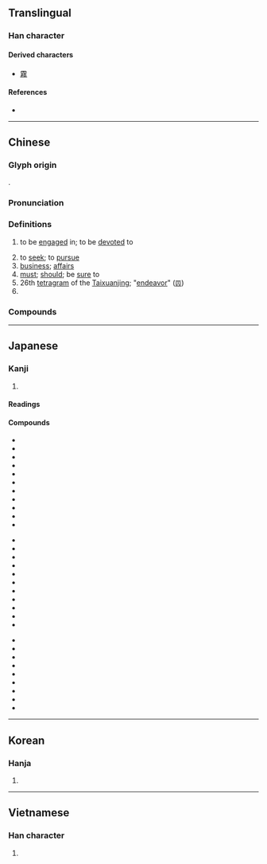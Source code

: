 {{also|务}}
{{character info/new}}
==Translingual==

===Han character===
{{Han char|rn=19|rad=力|as=09|sn=11|four=18227|canj=NHHES,NHOKS|ids=⿰矛务}}

====Derived characters====
* [[霧]]

====References====
* {{Han ref|kx=0148.200|dkj=02394|dj=0334.040|hdz=42765.090|uh=52D9|ud=21209|bh=B0C8|bd=45256}}

----

==Chinese==
{{zh-forms|s=务}}

===Glyph origin===
{{Han etym}}
{{Han compound|敄|力|c1=p|c2=s|t2=strength|ls=psc}}.

===Pronunciation===
{{zh-pron
|m=wù
|m-s=
|c=mou6
|c-t=
|g=
|h=pfs=vu
|j=
|mb=
|md=ô
|mn=bū
|mn-t=bhu6
|w=3vu
|x=
|mc=y
|oc=y
|cat=v,n,adv,pn
}}

===Definitions===
{{zh-hanzi}}

# to be [[engaged]] in; to be [[devoted]] to
#: {{zh-x|服務|service}}
# to [[seek]]; to [[pursue]]
# [[business]]; [[affairs]]
# [[must]]; [[should]]; be [[sure]] to
# 26th [[tetragram]] of the [[Taixuanjing]]; "[[endeavor]]" ([[𝌟]])
# {{surname|lang=zh}}

===Compounds===
{{zh-der|內務|務農|務頭|公務|實務|工業服務|務實|不務正業|單務契約|勞務|勞務出口|務求|告知義務|不知務|務期|不達時務|務本|務力|務腳|司務|上線服務|商務仲裁|不知世務|務實去華|債務|債務人|務必|務外|任務|國務總理|勤務召集|不識時務|就業服務|急務|務實生理|務本抑末|公義務|徇務|國務院|劇務|商務|庶務|帳務|不諳事務|常務|家務事|務須|國務|國務會議|工務局|分務|勤務員|公務人員|事務|國務卿|常務委員|家務|公務員|事務所|學務|外務|勞動服務|售後服務|塵務|俗務|世務|大務|外務員|官務|報務|大小事務|勤務|叫醒服務|勤務兵|乘務員|事務官|先務|僑務|不急之務|業務會報|本務|毛舉細務|教務長|服務證|服務業|校務|機務|業務|特務|服務生|服務社|服務連鎖|業務員|瑣務|戰地政務|正務|捨近務遠|稅務人員|撥接服務|港務局|捐華務實|法務部|稅務司|稅務|社會服務|服務|政務|承務|洋務|村務酒|當務之急|社區服務|教務|林務|法務|時務|業務公電|會務|服務員|港務|服務臺|碎務|洋務運動|盡義務|河務|教務主任|村務|服務處|服務站|樹德務滋|知時識務|服務規程|政務官|政務委員|成務|黨務|警務|醫務扶助|警察勤務|義務教育|部務|財務|陳言務去|醫務|識時務|航務|財務報表|賣務場|財務管理|總務|貪多務得|郵務員|義務|鹽務總局|鹽務|鹺務|邊務|醫務人員|鬧家務|農務|要務|雙務契約|識時達務|軍務|除惡務盡|除惡務本|防務|開物成務|雜務|諸務叢脞|選務|酒務|警務處|話務員|職務|虛談廢務|船務|義務兵|務河}}

----

==Japanese==

===Kanji===
{{ja-kanji|grade=5|rs=力09}}

# {{defn|lang=ja|sort=力09}}

====Readings====
{{ja-readings
|goon=む
|kanon=ぶ
|kun=つと-める, つと-まる
}}

====Compounds====
{{top3}}
* {{ja-r|役%務|えき%む}}
* {{ja-r|外%務%員|がい%む%いん}}
* {{ja-r|外%務%省|がい%む%しょう}}
* {{ja-r|義務|ぎむ}}
* {{ja-r|教務|きょうむ}}
* {{ja-r|業務|ぎょうむ}}
* {{ja-r|勤務|きんむ}}
* {{ja-r|公務|こうむ}}
* {{ja-r|公%務%員|こう%む%いん}}
* {{ja-r|校%務%員|こう%む%いん}}
* {{ja-r|債%務|さい%む}}
{{mid3}}
* {{ja-r|財%務|ざい%む}}
* {{ja-r|財%務%省|ざい%む%しょう}}
* {{ja-r|雑%務|ざつ%む}}
* {{ja-r|残務|ざんむ}}
* {{ja-r|事務|じむ}}
* {{ja-r|実%務|じつ%む}}
* {{ja-r|職%務|しょく%む}}
* {{ja-r|庶務|しょむ}}
* {{ja-r|政務|せいむ}}
* {{ja-r|責%務|せき%む}}
* {{ja-r|総務|そうむ}}
{{mid3}}
* {{ja-r|総%務%省|そう%む%しょう}}
* {{ja-r|担務|たんむ}}
* {{ja-r|内%務%省|ない%む%しょう}}
* {{ja-r|任務|にんむ}}
* {{ja-r|服%務|ふく%む}}
* {{ja-r|法務|ほうむ}}
* {{ja-r|用務|ようむ}}
* {{ja-r|用%務%員|よう%む%いん}}
* {{ja-r|労務|ろうむ}}
{{bottom}}

----

==Korean==

===Hanja===
{{ko-hanja|hangeul=무|rv=mu|mr=mu}}

# {{defn|lang=ko|sort=力09}}

----

==Vietnamese==

===Han character===
{{vi-hantu|[[vụ]], [[kiết]]|rs=力09}}

# {{defn|lang=vi|sort=力09}}